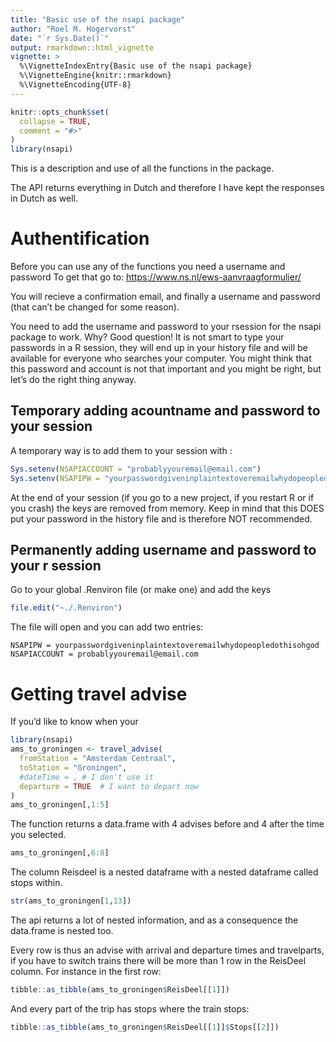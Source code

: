 ```yaml
---
title: "Basic use of the nsapi package"
author: "Roel M. Hogervorst"
date: "`r Sys.Date()`"
output: rmarkdown::html_vignette
vignette: >
  %\VignetteIndexEntry{Basic use of the nsapi package}
  %\VignetteEngine{knitr::rmarkdown}
  %\VignetteEncoding{UTF-8}
---
```


```r
knitr::opts_chunk$set(
  collapse = TRUE,
  comment = "#>"
)
library(nsapi)
```


This is a description and use of all the functions in the package.

The API returns everything in Dutch and therefore I have kept the responses in Dutch as well.

# Authentification
Before you can use any of the functions you need a username and password
To get that go to: <https://www.ns.nl/ews-aanvraagformulier/>

You will recieve a confirmation email, and finally a username and password (that can't be changed for some reason).

You need to add the username and password to your rsession for the nsapi package to work.
Why? Good question! It is not smart to type your passwords in a R session, they will end up in your history file and will be available for everyone who searches your computer. 
You might think that this password and account is not that important and you might be right, but let's do the right thing anyway.

## Temporary adding acountname and password to your session
A temporary way is to add them to your session with :

```r
Sys.setenv(NSAPIACCOUNT = "probablyyouremail@email.com")
Sys.setenv(NSAPIPW = "yourpasswordgiveninplaintextoveremailwhydopeopledothisohgod")
```

At the end of your session (if you go to a new project, if you restart R or if you crash) the keys are removed from memory. Keep in mind that this DOES put your password in the history file and is therefore NOT recommended. 

## Permanently adding username and password to your r session

Go to your global .Renviron file (or make one) and add the keys
```r
file.edit("~./.Renviron")
```

The file will open and you can add two entries:

```
NSAPIPW = yourpasswordgiveninplaintextoveremailwhydopeopledothisohgod
NSAPIACCOUNT = probablyyouremail@email.com
```


# Getting travel advise

If you'd like to know when your

```r
library(nsapi)
ams_to_groningen <- travel_advise(
  fromStation = "Amsterdam Centraal",
  toStation = "Groningen",
  #dateTime = , # I don't use it 
  departure = TRUE  # I want to depart now
)
ams_to_groningen[,1:5]
```

The function returns a data.frame with 4 advises before and 4 after the time you selected.

```r
ams_to_groningen[,6:8]
```

The column Reisdeel is a nested dataframe with a nested dataframe called stops within. 

```r
str(ams_to_groningen[1,13])
```
 The api returns a lot of nested information, and as a consequence the data.frame is nested too.

Every row is thus an advise with arrival and departure times and travelparts,
if you have to switch trains there will be more than 1 row in the ReisDeel column.
For instance in the first row:

```r
tibble::as_tibble(ams_to_groningen$ReisDeel[[1]])
```

And every part of the trip has stops where the train stops:

```r
tibble::as_tibble(ams_to_groningen$ReisDeel[[1]]$Stops[[2]])
```

